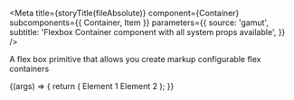
<Meta
  title={storyTitle(fileAbsolute)}
  component={Container}
  subcomponents={{ Container, Item }}
  parameters={{
    source: 'gamut',
    subtitle: 'Flexbox Container component with all system props available',
  }}
/>

A flex box primitive that allows you create markup configurable flex containers

<Canvas>
  <Story name="Flex Container">
    {(args) => {
      return (
        <Container {...defaultGridProps} {...args}>
          <ExampleBox>Element 1</ExampleBox>
          <ExampleBox>Element 2</ExampleBox>
        </Container>
      );
    }}
  </Story>
</Canvas>

<Props story="Flex Container" />
